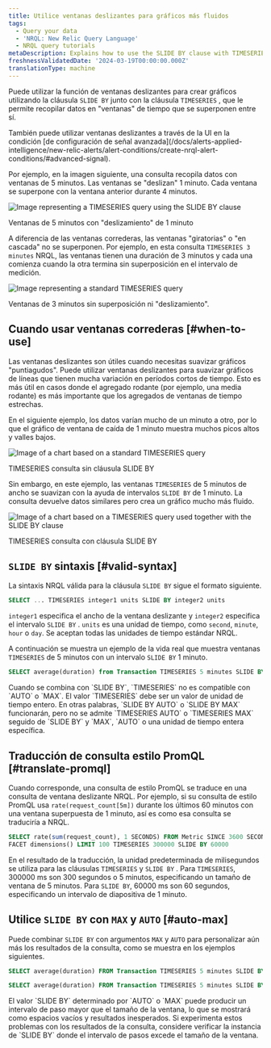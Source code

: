 ```yaml
---
title: Utilice ventanas deslizantes para gráficos más fluidos
tags:
  - Query your data
  - 'NRQL: New Relic Query Language'
  - NRQL query tutorials
metaDescription: Explains how to use the SLIDE BY clause with TIMESERIES to smooth out "spiky" charts.
freshnessValidatedDate: '2024-03-19T00:00:00.000Z'
translationType: machine
---
```






Puede utilizar la función de ventanas deslizantes para crear gráficos utilizando la cláusula `SLIDE BY` junto con la cláusula `TIMESERIES` , que le permite recopilar datos en "ventanas" de tiempo que se superponen entre sí.

<Callout variant="tip">
  También puede utilizar ventanas deslizantes a través de la UI en la condición [de configuración de señal avanzada](/docs/alerts-applied-intelligence/new-relic-alerts/alert-conditions/create-nrql-alert-conditions/#advanced-signal).
</Callout>

Por ejemplo, en la imagen siguiente, una consulta recopila datos con ventanas de 5 minutos. Las ventanas se "deslizan" 1 minuto. Cada ventana se superpone con la ventana anterior durante 4 minutos.

<img
  title="TIMESERIES query with SLIDE BY clause"
  alt="Image representing a TIMESERIES query using the SLIDE BY clause"
  src={queriesnrqlSlidebyWindowTimeSeries}
/>

<figcaption>
  Ventanas de 5 minutos con "deslizamiento" de 1 minuto
</figcaption>

A diferencia de las ventanas correderas, las ventanas "giratorias" o "en cascada" no se superponen. Por ejemplo, en esta consulta `TIMESERIES 3 minutes` NRQL, las ventanas tienen una duración de 3 minutos y cada una comienza cuando la otra termina sin superposición en el intervalo de medición.

<img
  title="TIMESERIES query without SLIDE BY clause"
  alt="Image representing a standard TIMESERIES query"
  src={queriesnrqlNonSlidingWindowTimeSeries}
/>

<figcaption>
  Ventanas de 3 minutos sin superposición ni "deslizamiento".
</figcaption>

## Cuando usar ventanas correderas [#when-to-use]

Las ventanas deslizantes son útiles cuando necesitas suavizar gráficos "puntiagudos". Puede utilizar ventanas deslizantes para suavizar gráficos de líneas que tienen mucha variación en períodos cortos de tiempo. Esto es más útil en casos donde el agregado rodante (por ejemplo, una media rodante) es más importante que los agregados de ventanas de tiempo estrechas.

En el siguiente ejemplo, los datos varían mucho de un minuto a otro, por lo que el gráfico de ventana de caída de 1 minuto muestra muchos picos altos y valles bajos.

<img
  title="TIMESERIES query without SLIDE BY clause"
  alt="Image of a chart based on a standard TIMESERIES query"
  src={queriesnrqlTimeseriesSpikyNRQLQueryBuilder}
/>

<figcaption>
  TIMESERIES consulta sin cláusula SLIDE BY
</figcaption>

Sin embargo, en este ejemplo, las ventanas `TIMESERIES` de 5 minutos de ancho se suavizan con la ayuda de intervalos `SLIDE BY` de 1 minuto. La consulta devuelve datos similares pero crea un gráfico mucho más fluido.

<img
  title="SLIDE BY used with TIMESERIES"
  alt="Image of a chart based on a TIMESERIES query used together with the SLIDE BY clause"
  src={queriesnrqlTimeseriesSmoothedWithSlidebyNRQLQueryBuilder}
/>

<figcaption>
  TIMESERIES consulta con cláusula SLIDE BY
</figcaption>

## `SLIDE BY` sintaxis [#valid-syntax]

La sintaxis NRQL válida para la cláusula `SLIDE BY` sigue el formato siguiente.

```sql
SELECT ... TIMESERIES integer1 units SLIDE BY integer2 units
```

`integer1` especifica el ancho de la ventana deslizante y `integer2` especifica el intervalo `SLIDE BY` . `units` es una unidad de tiempo, como `second`, `minute`, `hour` o `day`. Se aceptan todas las unidades de tiempo estándar NRQL.

A continuación se muestra un ejemplo de la vida real que muestra ventanas `TIMESERIES` de 5 minutos con un intervalo `SLIDE BY` 1 minuto.

```sql
SELECT average(duration) from Transaction TIMESERIES 5 minutes SLIDE BY 1 minute
```

<Callout variant="tip">
  Cuando se combina con `SLIDE BY`, `TIMESERIES` no es compatible con `AUTO` o `MAX`. El valor `TIMESERIES` debe ser un valor de unidad de tiempo entero. En otras palabras, `SLIDE BY AUTO` o `SLIDE BY MAX` funcionarán, pero no se admite `TIMESERIES AUTO` o `TIMESERIES MAX` seguido de `SLIDE BY` y `MAX`, `AUTO` o una unidad de tiempo entera específica.
</Callout>

## Traducción de consulta estilo PromQL [#translate-promql]

Cuando corresponde, una consulta de estilo PromQL se traduce en una consulta de ventana deslizante NRQL. Por ejemplo, si su consulta de estilo PromQL usa `rate(request_count[5m])` durante los últimos 60 minutos con una ventana superpuesta de 1 minuto, así es como esa consulta se traduciría a NRQL.

```sql
SELECT rate(sum(request_count), 1 SECONDS) FROM Metric SINCE 3600 SECONDS AGO UNTIL NOW 
FACET dimensions() LIMIT 100 TIMESERIES 300000 SLIDE BY 60000
```

En el resultado de la traducción, la unidad predeterminada de milisegundos se utiliza para las cláusulas `TIMESERIES` y `SLIDE BY` . Para `TIMESERIES`, 300000 ms son 300 segundos o 5 minutos, especificando un tamaño de ventana de 5 minutos. Para `SLIDE BY`, 60000 ms son 60 segundos, especificando un intervalo de diapositiva de 1 minuto.

## Utilice `SLIDE BY` con `MAX` y `AUTO` [#auto-max]

Puede combinar `SLIDE BY` con argumentos `MAX` y `AUTO` para personalizar aún más los resultados de la consulta, como se muestra en los ejemplos siguientes.

```sql
SELECT average(duration) FROM Transaction TIMESERIES 5 minutes SLIDE BY MAX
```

```sql
SELECT average(duration) FROM Transaction TIMESERIES 5 minutes SLIDE BY AUTO
```

<Callout variant="tip">
  El valor `SLIDE BY` determinado por `AUTO` o `MAX` puede producir un intervalo de paso mayor que el tamaño de la ventana, lo que se mostrará como espacios vacíos y resultados inesperados. Si experimenta estos problemas con los resultados de la consulta, considere verificar la instancia de `SLIDE BY` donde el intervalo de pasos excede el tamaño de la ventana.
</Callout>